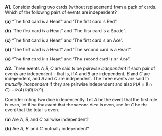 :::: {.myq}

**A1.** Consider dealing two cards (without replacement) from a pack of cards. Which of the following pairs of events are independent?

:::{ .subq}
**(a)** "The first card is a Heart" and "The first card is Red".
:::

:::{ .subq}
**(b)** "The first card is a Heart" and "The first card is a Spade".
:::

:::{ .subq}
**(c)** "The first card is a Heart" and "The first card is an Ace".
:::

:::{ .subq}
**(d)** "The first card is a Heart" and "The second card is a Heart".
:::

:::{ .subq}
**(e)** "The first card is a Heart" and "The second card is an Ace".
:::
::::

:::: {.myq}
**A2.** Three events $A, B, C$ are said to be *pairwise independent* if each pair of events are independent -- that is, if $A$ and $B$ are independent, $B$ and $C$ are independent, and $A$ and $C$ are independent. The three events are said to *mutually independent* if they are pairwise independent and also $\mathbb P(A \cap B \cap C) = \mathbb P(A)\,\mathbb P(B)\,\mathbb P(C)$.

Consider rolling two dice independently. Let $A$ be the event that the first role is even, let $B$ be the event that the second dice is even, and let $C$ be the event that the total is even.

::: {.subq}
**(a)** Are $A$, $B$, and $C$ pairwise independent?
:::

::: {.subq}
**(b)** Are $A$, $B$, and $C$ mutually independent?
:::
::::
